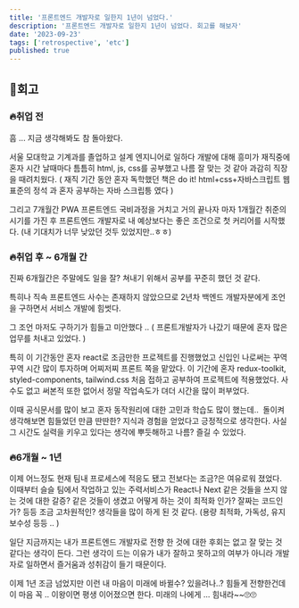 ```yaml
---
title: '프론트엔드 개발자로 일한지 1년이 넘었다.'
description: '프론트엔드 개발자로 일한지 1년이 넘었다. 회고를 해보자'
date: '2023-09-23'
tags: ['retrospective', 'etc']
published: true
---
```


## 📝회고

### 🔥취업 전

흠 ... 지금 생각해봐도 참 돌아왔다.

서울 모대학교 기계과를 졸업하고 설계 엔지니어로 일하다 개발에 대해 흥미가 재직중에 혼자 시간 날때마다 틈틈히 html, js, css를 공부했고 나름 잘 맞는 것 같아 과감히 직장을 때려치웠다. ( 재직 기간 동안 혼자 독학했던 책은 do it! html+css+자바스크립트 웹 표준의 정석 과 혼자 공부하는 자바 스크립틍 였다 ) 

그리고 7개월간 PWA 프론트엔드 국비과정을 거치고 거의 끝나자 마자 1개월간 취준의 시기를 가진 후 프론트엔드 개발자로 내 예상보다는 좋은 조건으로 첫 커리어를 시작했다. (내 기대치가 너무 낮았던 것두 있었지만..ㅎㅎ)

### 🔥취업 후 ~ 6개월 간

진짜 6개월간은 주말에도 일을 잘? 쳐내기 위해서 공부를 꾸준히 했던 것 같다.

특히나 직속 프론트엔드 사수는 존재하지 않았으므로 2년차 백엔드 개발자분에게 조언을 구하면서 서비스 개발에 힘썻다.

그 조언 마저도 구하기가 힘들고 미안했다 .. ( 프론트개발자가 나갔기 때문에 혼자 많은 업무를 처내고 있었다. ) 

특히 이 기간동안 혼자 react로 조금만한 프로젝트를 진행했었고 신입인 나로써는 꾸역꾸역 시간 많이 투자하며 어찌저찌 프론트 쪽을 맡았다. 이 기간에 혼자 redux-toolkit, styled-components, tailwind.css 처음 접하고 공부하여 프로젝트에 적용했었다. 사수도 없고 써본적 또한 없어서 정말 작업속도가 뎌더 시간을 많이 퍼부었다.

이때 공식문서를 많이 보고 혼자 동작원리에 대한 고민과 학습도 많이 했는데..  돌이켜 생각해보면 힘들었던 만큼 딴딴한? 지식과 경험을 얻었다고 긍정적으로 생각한다. 사실 그 시간도 실력을 키우고 있다는 생각에 뿌듯해하고 나름? 즐길 수 있었다. 

### 🔥6개월 ~ 1년

이제 어느정도 현재 팀내 프로세스에 적응도 됐고 전보다는 조금?은 여유로워 졌었다. 이때부터 슬슬 팀에서 작업하고 있는 주력서비스가 React나 Next 같은 것들을 쓰지 않는 것에 대한 갈증? 같은 것들이 생겼고 어떻게 하는 것이 최적화 인가? 잘짜는 코드인가? 등등 조금 고차원적인? 생각들을 많이 하게 된 것 같다. (용량 최적화, 가독성, 유지 보수성 등등 .. )

일단 지금까지는 내가 프론트엔드 개발자로 전향 한 것에 대한 후회는 없고 잘 맞는 것 같다는 생각이 든다. 그런 생각이 드는 이유가 내가 잘하고 못하고의 여부가 아니라 개발자로 일하면서 즐거움과 성취감이 들기 때문이다.

이제 1년 조금 넘었지만 이런 내 마음이 미래에 바뀔수? 있을려나..? 힘들게 전향한건데 이 마음 꼭 .. 이왕이면 평생 이어졌으면 한다. 미래의 나에게 ... 힘내라~~🙄🙄
